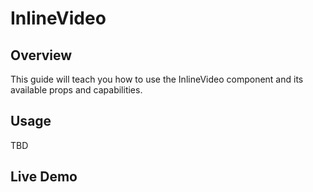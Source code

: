 
<Meta of={InlineVideoStories} />

# InlineVideo

## Overview

This guide will teach you how to use the InlineVideo component and its available props and capabilities.

## Usage

TBD

## Live Demo

<Canvas of={InlineVideoStories.Default} />

